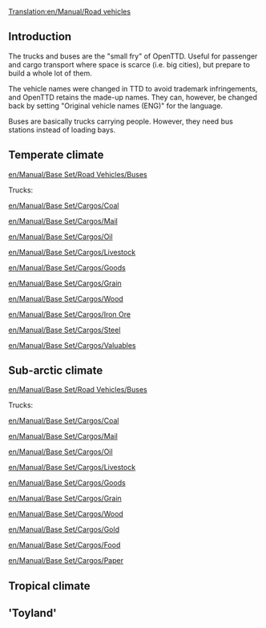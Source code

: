 [[Translation:en/Manual/Road vehicles]]
==Introduction==
The trucks and buses are the "small fry" of OpenTTD. Useful for passenger and cargo transport where space is scarce (i.e. big cities), but prepare to build a whole lot of them.

The vehicle names were changed in TTD to avoid trademark infringements, and OpenTTD retains the made-up names. They can, however, be changed back by setting "Original vehicle names (ENG)" for the language.

Buses are basically trucks carrying people. However, they need bus stations instead of loading bays.

==Temperate climate==

[[en/Manual/Base Set/Road Vehicles/Buses]]



Trucks:

[[en/Manual/Base Set/Cargos/Coal]]

[[en/Manual/Base Set/Cargos/Mail]]

[[en/Manual/Base Set/Cargos/Oil]]

[[en/Manual/Base Set/Cargos/Livestock]]

[[en/Manual/Base Set/Cargos/Goods]]

[[en/Manual/Base Set/Cargos/Grain]]

[[en/Manual/Base Set/Cargos/Wood]]

[[en/Manual/Base Set/Cargos/Iron Ore]]

[[en/Manual/Base Set/Cargos/Steel]]

[[en/Manual/Base Set/Cargos/Valuables]]

==Sub-arctic climate==

[[en/Manual/Base Set/Road Vehicles/Buses]]



Trucks:

[[en/Manual/Base Set/Cargos/Coal]]

[[en/Manual/Base Set/Cargos/Mail]]

[[en/Manual/Base Set/Cargos/Oil]]

[[en/Manual/Base Set/Cargos/Livestock]]

[[en/Manual/Base Set/Cargos/Goods]]

[[en/Manual/Base Set/Cargos/Grain]]

[[en/Manual/Base Set/Cargos/Wood]]

[[en/Manual/Base Set/Cargos/Gold]]

[[en/Manual/Base Set/Cargos/Food]]

[[en/Manual/Base Set/Cargos/Paper]]

==Tropical climate==

=='Toyland'==